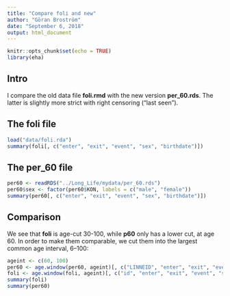 ```yaml
---
title: "Compare foli and new"
author: "Göran Broström"
date: "September 6, 2018"
output: html_document
---
```


```r
knitr::opts_chunk$set(echo = TRUE)
library(eha)
```

## Intro

I compare the old data file **foli.rmd** with the new version **per_60.rds**. The latter is slightly more strict with right censoring ("last seen").

## The foli file

```r
load("data/foli.rda")
summary(foli[, c("enter", "exit", "event", "sex", "birthdate")])
```

## The per_60 file

```r
per60 <- readRDS("../Long_Life/mydata/per_60.rds")
per60$sex <- factor(per60$KON, labels = c("male", "female"))
summary(per60[, c("enter", "exit", "event", "sex", "birthdate")])
```

## Comparison

We see that **foli** is age-cut 30-100, while **p60** only has a lower cut, at age 60. In order to make them comparable, we cut them into the largest common age interval, 6--100:

```r
ageint <- c(60, 100)
per60 <- age.window(per60, ageint)[, c("LINNEID", "enter", "exit", "event", "sex", "birthdate")]
foli <- age.window(foli, ageint)[, c("id", "enter", "exit", "event", "sex", "birthdate")]
summary(foli)
summary(per60)
```


